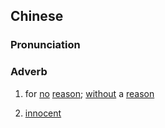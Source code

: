 {{also|无故}}
==Chinese==
{{zh-forms|s=无故}}

===Pronunciation===
{{zh-pron
|m=wúgù
|c=mou4 gu3
|h=pfs=vù-ku
|mn=qz,xm,zz:bû-kò͘
|cat=adv
}}

===Adverb===
{{zh-adv}}

# {{lb|zh|literary}} for [[no]] [[reason]]; [[without]] a [[reason]]
# {{lb|zh|literary}} [[innocent]]